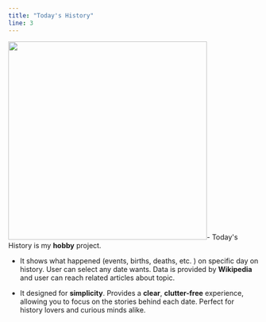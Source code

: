 ```yaml
---
title: "Today's History"
line: 3
---
```


<img src="/todays.png" className="rounded-lg" draggable="false" width="400" />- Today's
History is my **hobby** project.

- It shows what happened (events, births, deaths, etc. ) on specific day on history. User can select any date wants. Data is provided by **Wikipedia** and user can reach related articles about topic.

- It designed for **simplicity**. Provides a **clear**, **clutter-free** experience, allowing you to focus on the stories behind each date. Perfect for history lovers and curious minds alike.
